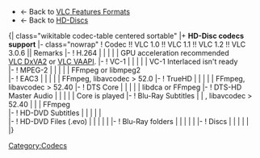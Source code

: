 <noinclude><div class="plainlist">
* ← Back to [[VLC Features Formats]]
* ← Back to [[HD-Discs]]
</div>
</noinclude>{| class="wikitable codec-table centered sortable"
|+ '''HD-Disc codecs support''' 
|- class="nowrap"
! Codec !! VLC 1.0 !! VLC 1.1 !! VLC 1.2 !! VLC 3.0.6 || Remarks
|-
! H.264 
| {{Yes}} 
| {{Yes}} 
| {{Yes}} 
|
| GPU acceleration recommended<br>[[VLC DxVA2]] or [[VLC VAAPI]].
|-
! VC-1 
| {{partial}} 
| {{partial}} 
| {{partial}}
|
| VC-1 Interlaced isn't ready<br>
|-
! MPEG-2 
| {{Yes}} 
| {{Yes}} 
| {{Yes}}  
|
| FFmpeg or libmpeg2<br>
|-
! EAC3 
| {{Yes}} 
| {{Yes}} 
| {{Yes}} 
|
| FFmpeg, libavcodec &gt; 52.0
|-
! TrueHD 
| {{Yes}} 
| {{Yes}} 
| {{Yes}} 
|
| FFmpeg, libavcodec &gt; 52.40
|-
! DTS Core 
| {{Yes}} 
| {{Yes}} 
| {{Yes}} 
|
| libdca or FFmpeg
|-
! DTS-HD Master Audio 
| {{No}} 
| {{no}} 
| {{no}} 
|
| Core is played
|-
! Blu-Ray Subtitles 
| {{No}} 
| {{Yes}}, libavcodec &gt; 52.40 
| {{Yes}} 
|
| FFmpeg<br>
|-
! HD-DVD Subtitles 
| {{No}} 
| {{No}} 
| {{No}} 
|
| <br>
|-
! HD-DVD Files (.evo) 
| {{No}} 
| {{No}} 
| {{No}} 
|
| 
|-
! Blu-Ray folders 
| {{partial}} 
| {{partial}} 
| {{partial}}
|
| 
|-
! Discs 
| {{No}} 
| {{No}} 
| {{partial}}
|
| <br>
|}<noinclude>
[[Category:Codecs]]
</noinclude>